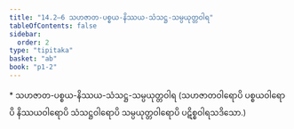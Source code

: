 ```yaml
---
title: "14.2–6 သဟဇာတ-ပစ္စယ-နိဿယ-သံသဋ္ဌ-သမ္ပယုတ္တဝါရ"
tableOfContents: false
sidebar:
  order: 2
type: "tipitaka"
basket: "ab"
book: "p1-2"
---
```



<DynamicBreadcrumb />

<Paragraph type="center" book="p1-2">
* သဟဇာတ-ပစ္စယ-နိဿယ-သံသဋ္ဌ-သမ္ပယုတ္တဝါရ
</Paragraph>

<Paragraph number="2187" book="p1-2">
(သဟဇာတဝါရောပိ ပစ္စယဝါရောပိ နိဿယဝါရောပိ သံသဋ္ဌဝါရောပိ သမ္ပယုတ္တဝါရောပိ ပဋိစ္စဝါရသဒိသော.)
</Paragraph>
